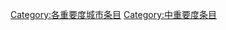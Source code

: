 {{Articles by Importance|topic=城市|project=城市|format=toc}}
{{Wikipedia category}}
{{emptycat}}

[[Category:各重要度城市条目|Category:各重要度城市条目]]
[[Category:中重要度条目|Category:中重要度条目]]